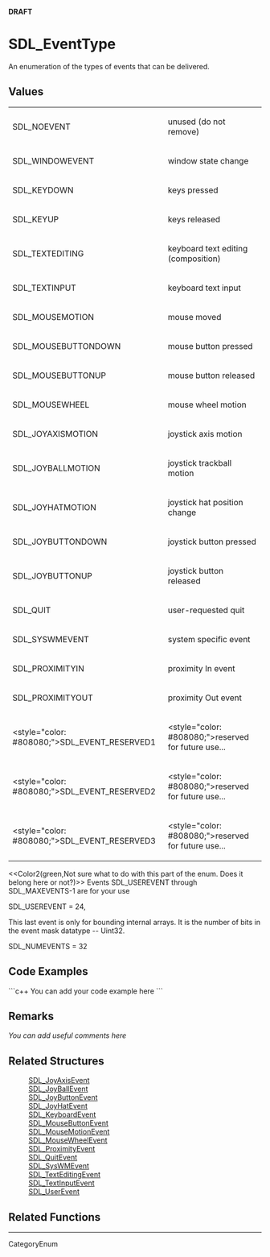 <!-- pragma section-numbers off -->
<!-- pragma disable-camelcase -->
'''DRAFT'''

= SDL_EventType =
An enumeration of the types of events that can be delivered.


== Values ==
{|
|SDL_NOEVENT
|unused (do not remove)
|-
|SDL_WINDOWEVENT
|window state change
|-
|SDL_KEYDOWN
|keys pressed
|-
|SDL_KEYUP
|keys released
|-
|SDL_TEXTEDITING
|keyboard text editing (composition)
|-
|SDL_TEXTINPUT
|keyboard text input
|-
|SDL_MOUSEMOTION
|mouse moved
|-
|SDL_MOUSEBUTTONDOWN
|mouse button pressed
|-
|SDL_MOUSEBUTTONUP
|mouse button released
|-
|SDL_MOUSEWHEEL
|mouse wheel motion
|-
|SDL_JOYAXISMOTION
|joystick axis motion
|-
|SDL_JOYBALLMOTION
|joystick trackball motion
|-
|SDL_JOYHATMOTION
|joystick hat position change
|-
|SDL_JOYBUTTONDOWN
|joystick button pressed
|-
|SDL_JOYBUTTONUP
|joystick button released
|-
|SDL_QUIT
|user-requested quit
|-
|SDL_SYSWMEVENT
|system specific event
|-
|SDL_PROXIMITYIN
|proximity In event
|-
|SDL_PROXIMITYOUT
|proximity Out event
|-
|<style="color: #808080;">SDL_EVENT_RESERVED1
|<style="color: #808080;">reserved for future use...
|-
|<style="color: #808080;">SDL_EVENT_RESERVED2
|<style="color: #808080;">reserved for future use...
|-
|<style="color: #808080;">SDL_EVENT_RESERVED3
|<style="color: #808080;">reserved for future use...
|}

<<Color2(green,Not sure what to do with this part of the enum. Does it belong here or not?)>>
Events SDL_USEREVENT through SDL_MAXEVENTS-1 are for your use

SDL_USEREVENT = 24,

This last event is only for bounding internal arrays. It is the number of bits in the event mask datatype -- Uint32.

SDL_NUMEVENTS = 32

== Code Examples ==
```c++
You can add your code example here
```

== Remarks ==
''You can add useful comments here''

== Related Structures ==
: [[SDL_JoyAxisEvent]]
: [[SDL_JoyBallEvent]]
: [[SDL_JoyButtonEvent]]
: [[SDL_JoyHatEvent]]
: [[SDL_KeyboardEvent]]
: [[SDL_MouseButtonEvent]]
: [[SDL_MouseMotionEvent]]
: [[SDL_MouseWheelEvent]]
: [[SDL_ProximityEvent]]
: [[SDL_QuitEvent]]
: [[SDL_SysWMEvent]]
: [[SDL_TextEditingEvent]]
: [[SDL_TextInputEvent]]
: [[SDL_UserEvent]]

== Related Functions ==

----
CategoryEnum
